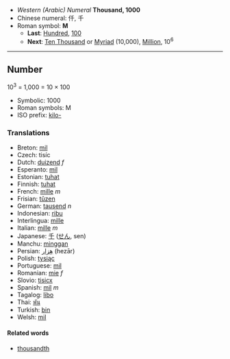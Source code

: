 *''Western (Arabic) Numeral'' '''Thousand, 1000'''
*Chinese numeral: 仟, 千
*Roman symbol: '''M'''
**'''Last''': [[Hundred]], [[100]]
**'''Next''': [[Ten Thousand]] or [[Myriad]] (10,000), [[Million]], 10<sup>6</sup>

----

==Number==

10<sup>3</sup> = 1,000 = 10 &times; 100

*Symbolic: 1000
*Roman symbols: M 
*ISO prefix: [[kilo-]]

===Translations===

*Breton: [[mil]]
*Czech:  tisíc
*Dutch: [[duizend]] ''f''
*Esperanto: [[mil]]
*Estonian: [[tuhat]]
*Finnish: [[tuhat]]
*French: [[mille]] ''m''
*Frisian: [[tûzen]]
*German: [[tausend]] ''n''
*Indonesian: [[ribu]]
*Interlingua: [[mille]]
*Italian: [[mille]] ''m''
*Japanese: [[千]] ([[せん]], sen)
*Manchu: [[minggan]]
*Persian: [[هِزار]] (hezār)
*Polish: [[tysiąc]]
*Portuguese: [[mil]]
*Romanian: [[mie]] ''f''
*Slovio: [[tisicx]]
*Spanish: [[mil]] ''m''
*Tagalog: [[libo]]
*Thai: [[พัน]]
*Turkish: [[bin]]
*Welsh: [[mil]]

====Related words====

*[[thousandth]]